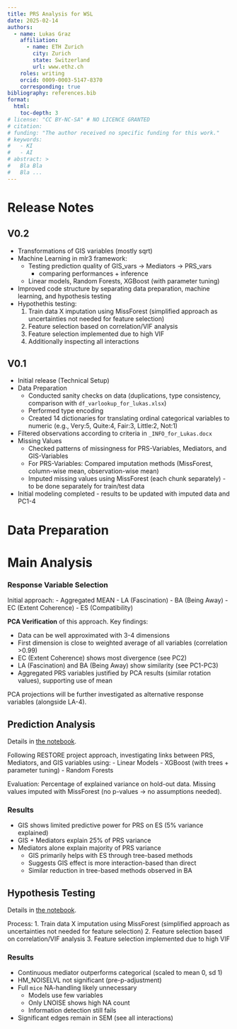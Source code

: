 ```yaml
---
title: PRS Analysis for WSL
date: 2025-02-14
authors:
  - name: Lukas Graz
    affiliation: 
      - name: ETH Zurich
        city: Zurich
        state: Switzerland
        url: www.ethz.ch
    roles: writing
    orcid: 0009-0003-5147-8370
    corresponding: true
bibliography: references.bib
format:
  html:
    toc-depth: 3
# license: "CC BY-NC-SA" # NO LICENCE GRANTED
# citation: 
# funding: "The author received no specific funding for this work."
# keywords:
#   - KI
#   - AI
# abstract: > 
#   Bla Bla
#   Bla ...
---
```


# Release Notes
## V0.2
- Transformations of GIS variables (mostly sqrt)
- Machine Learning in mlr3 framework: 
  - Testing prediction quality of GIS_vars → Mediators → PRS_vars
    - comparing performances + inference
  - Linear models, Random Forests, XGBoost (with parameter tuning)
- Improved code structure by separating data preparation, machine learning, and hypothesis testing
- Hypothethis testing:
  1. Train data X imputation using MissForest (simplified approach as uncertainties not needed for feature selection)
  2. Feature selection based on correlation/VIF analysis
  3. Feature selection implemented due to high VIF
  4. Additionally inspecting all interactions


## V0.1
- Initial release (Technical Setup)
- Data Preparation
  - Conducted sanity checks on data (duplications, type consistency, comparison with `df_varlookup_for_lukas.xlsx`)
  - Performed type encoding
  - Created 14 dictionaries for translating ordinal categorical variables to numeric (e.g., Very:5, Quite:4, Fair:3, Little:2, Not:1)
- Filtered observations according to criteria in `_INFO_for_Lukas.docx`
- Missing Values
  - Checked patterns of missingness for PRS-Variables, Mediators, and GIS-Variables
  - For PRS-Variables: Compared imputation methods (MissForest, column-wise mean, observation-wise mean)
  - Imputed missing values using MissForest (each chunk separately) - to be done separately for train/test data
- Initial modeling completed - results to be updated with imputed data and PC1-4

# Data Preparation

# Main Analysis

### Response Variable Selection
Initial approach:
- Aggregated MEAN
- LA (Fascination)
- BA (Being Away)
- EC (Extent Coherence)
- ES (Compatibility)

**PCA Verification** of this approach. Key findings:

- Data can be well approximated with 3-4 dimensions
- First dimension is close to weighted average of all variables (correlation >0.99)
- EC (Extent Coherence) shows most divergence (see PC2)
- LA (Fascination) and BA (Being Away) show similarity (see PC1-PC3)
- Aggregated PRS variables justified by PCA results (similar rotation values), supporting use of mean

PCA projections will be further investigated as alternative response variables (alongside LA-4).

## Prediction Analysis
Details in [the notebook](notebooks/mlr3.qmd).

Following RESTORE project approach, investigating links between PRS, Mediators, and GIS variables using:
- Linear Models
- XGBoost (with trees + parameter tuning)
- Random Forests

Evaluation: Percentage of explained variance on hold-out data. Missing values imputed with MissForest (no p-values → no assumptions needed).

### Results
- GIS shows limited predictive power for PRS on ES (5% variance explained)
- GIS + Mediators explain 25% of PRS variance
- Mediators alone explain majority of PRS variance
  - GIS primarily helps with ES through tree-based methods
  - Suggests GIS effect is more interaction-based than direct
  - Similar reduction in tree-based methods observed in BA

## Hypothesis Testing
Details in [the notebook](notebooks/hypothethis-tests.qmd).

Process:
1. Train data X imputation using MissForest (simplified approach as uncertainties not needed for feature selection)
2. Feature selection based on correlation/VIF analysis
3. Feature selection implemented due to high VIF

### Results
- Continuous mediator outperforms categorical (scaled to mean 0, sd 1)
- HM_NOISELVL not significant (pre-p-adjustment)
- Full `mice` NA-handling likely unnecessary
  - Models use few variables
  - Only LNOISE shows high NA count
  - Information detection still fails
- Significant edges remain in SEM (see all interactions)
